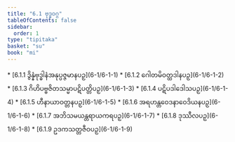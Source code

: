 ```yaml
---
title: "6.1 ဗုဒ္ဓဝဂ္ဂ"
tableOfContents: false
sidebar:
  order: 1
type: "tipitaka"
basket: "su"
book: "mi"
---
```



<DynamicBreadcrumb />



<TableOfContents book="mi" section="6.1">
* [6.1.1 ဒွိန္နံဗုဒ္ဓါနံအနုပ္ပဇ္ဇမာနပဉှ](6-1/6-1-1)
* [6.1.2 ဂေါတမိဝတ္ထဒါနပဉှ](6-1/6-1-2)
* [6.1.3 ဂိဟိပဗ္ဗဇိတသမ္မာပဋိပတ္တိပဉှ](6-1/6-1-3)
* [6.1.4 ပဋိပဒါဒေါသပဉှ](6-1/6-1-4)
* [6.1.5 ဟီနာယာဝတ္တနပဉှ](6-1/6-1-5)
* [6.1.6 အရဟန္တဝေဒနာဝေဒိယနပဉှ](6-1/6-1-6)
* [6.1.7 အဘိသမယန္တရာယကရပဉှ](6-1/6-1-7)
* [6.1.8 ဒုဿီလပဉှ](6-1/6-1-8)
* [6.1.9 ဥဒကသတ္တဇီဝပဉှ](6-1/6-1-9)
</TableOfContents>